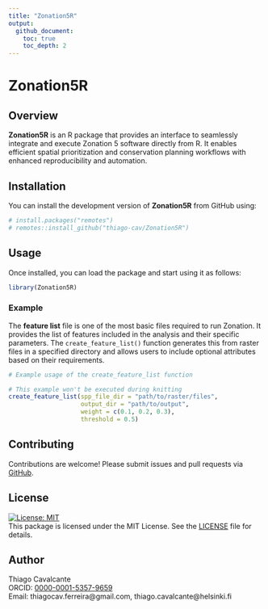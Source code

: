 ```yaml
---
title: "Zonation5R"
output: 
  github_document:
    toc: true
    toc_depth: 2
---
```


# Zonation5R


## Overview

**Zonation5R** is an R package that provides an interface to seamlessly integrate and execute Zonation 5 software directly from R. It enables efficient spatial prioritization and conservation planning workflows with enhanced reproducibility and automation.

## Installation

You can install the development version of **Zonation5R** from GitHub using:

```r
# install.packages("remotes")
# remotes::install_github("thiago-cav/Zonation5R")
```

## Usage

Once installed, you can load the package and start using it as follows:

```r
library(Zonation5R)
```

### Example 
The **feature list** file is one of the most basic files required to run Zonation. It provides the list of features included in the analysis and their specific parameters. The `create_feature_list()` function generates this from raster files in a specified directory and allows users to include optional attributes based on their requirements.

```r
# Example usage of the create_feature_list function

# This example won't be executed during knitting
create_feature_list(spp_file_dir = "path/to/raster/files",
                    output_dir = "path/to/output",
                    weight = c(0.1, 0.2, 0.3),
                    threshold = 0.5)
```

## Contributing

Contributions are welcome! Please submit issues and pull requests via [GitHub](https://github.com/thiago-cav/Zonation5R/issues).

## License

[![License: MIT](https://img.shields.io/badge/License-MIT-yellow.svg)](https://opensource.org/licenses/MIT)  
This package is licensed under the MIT License. See the [LICENSE](LICENSE) file for details.

## Author

Thiago Cavalcante  
ORCID: [0000-0001-5357-9659](https://orcid.org/0000-0001-5357-9659)  
Email: thiagocav.ferreira@gmail.com, thiago.cavalcante@helsinki.fi


